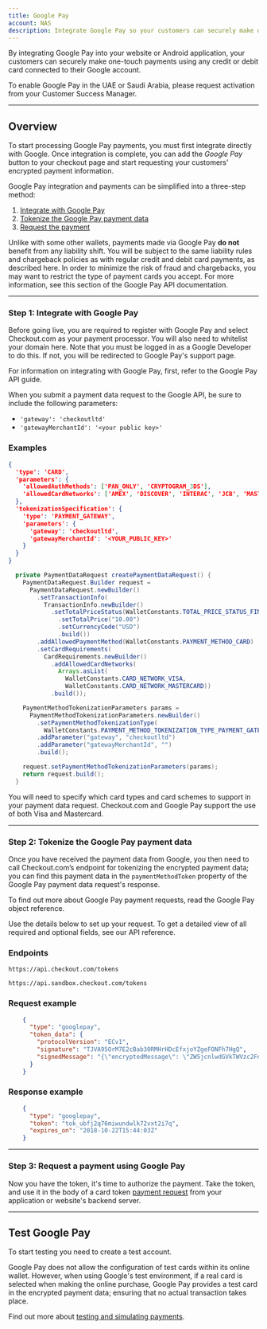 ```yaml
---
title: Google Pay
account: NAS
description: Integrate Google Pay so your customers can securely make one-touch payments using any credit or debit card connected to their Google account.
---
```


By integrating Google Pay into your website or Android application, your customers can securely make one-touch payments using any credit or debit card connected to their Google account.

<TipBox variant="info">

To enable Google Pay in the UAE or Saudi Arabia, please request activation from your Customer Success Manager.

</TipBox>

---

## Overview

To start processing Google Pay payments, you must first integrate directly with Google. Once integration is complete, you can add the _Google Pay_ button to your checkout page and start requesting your customers' encrypted payment information.

Google Pay integration and payments can be simplified into a three-step method:

1.  [Integrate with Google Pay](/payments/payment-methods/google-pay#Step_1:_Integrate_with_Google_Pay)
2.  [Tokenize the Google Pay payment data](/payments/payment-methods/google-pay#Step_2:_Tokenize_the_Google_Pay_payment_data)
3.  [Request the payment](/payments/payment-methods/google-pay#Step_3:_Request_a_payment_using_Google_Pay)

<TipBox variant="note" title="There is no liability shift!">

Unlike with some other wallets, payments made via Google Pay **do not** benefit from any liability shift. You will be subject to the same liability rules and chargeback policies as with regular credit and debit card payments, as described <ExternalLink href="https://support.google.com/pay/merchants/answer/6288992?hl=en-GB" >here</ExternalLink>. In order to minimize the risk of fraud and chargebacks, you may want to restrict the type of payment cards you accept. For more information, see <ExternalLink href="https://developers.google.com/pay/api/web/reference/object" >this section</ExternalLink> of the Google Pay API documentation.

</TipBox>

---

### Step 1: Integrate with Google Pay

<TipBox variant="note">

Before going live, you are required to <ExternalLink href="https://services.google.com/fb/forms/googlepayAPIenable/" >register with Google Pay</ExternalLink> and select Checkout.com as your payment processor. You will also need to <ExternalLink href="https://payments.developers.google.com/signup" >whitelist your domain here</ExternalLink>. Note that you must be logged in as a Google Developer to do this. If not, you will be redirected to Google Pay's support page.

</TipBox>

<TipBox>

For information on integrating with Google Pay, first, refer to the <ExternalLink href="https://developers.google.com/pay/api/overview" >Google Pay API guide</ExternalLink>.

</TipBox>

When you submit a payment data request to the Google API, be sure to include the following parameters:

*   `'gateway': 'checkoutltd'`
*   `'gatewayMerchantId': '<your public key>'`

### Examples

<tabs>
<tab title="Google Pay API request (web)">

```json withBorder={false}
{
  'type': 'CARD',
  'parameters': {
    'allowedAuthMethods': ['PAN_ONLY', 'CRYPTOGRAM_3DS'],
    'allowedCardNetworks': ['AMEX', 'DISCOVER', 'INTERAC', 'JCB', 'MASTERCARD', 'VISA']
  },
  'tokenizationSpecification': {
    'type': 'PAYMENT_GATEWAY',
    'parameters': {
      'gateway': 'checkoutltd',
      'gatewayMerchantId': '<YOUR_PUBLIC_KEY>'
    }
  }
}
```

</tab>
<tab title="Google Pay API request (Android)">

```java withBorder={false}
  private PaymentDataRequest createPaymentDataRequest() {
    PaymentDataRequest.Builder request =
      PaymentDataRequest.newBuilder()
        .setTransactionInfo(
          TransactionInfo.newBuilder()
            .setTotalPriceStatus(WalletConstants.TOTAL_PRICE_STATUS_FINAL)
              .setTotalPrice("10.00")
              .setCurrencyCode("USD")
              .build())
        .addAllowedPaymentMethod(WalletConstants.PAYMENT_METHOD_CARD)                     .addAllowedPaymentMethod(WalletConstants.PAYMENT_METHOD_TOKENIZED_CARD)
        .setCardRequirements(
          CardRequirements.newBuilder()
            .addAllowedCardNetworks(
              Arrays.asList(
                WalletConstants.CARD_NETWORK_VISA,
                WalletConstants.CARD_NETWORK_MASTERCARD))
            .build());

    PaymentMethodTokenizationParameters params =
      PaymentMethodTokenizationParameters.newBuilder()
        .setPaymentMethodTokenizationType(
          WalletConstants.PAYMENT_METHOD_TOKENIZATION_TYPE_PAYMENT_GATEWAY)
        .addParameter("gateway", "checkoutltd")
        .addParameter("gatewayMerchantId", "")
        .build();

    request.setPaymentMethodTokenizationParameters(params);
    return request.build();
  }
```

</tab>
</tabs>

<TipBox variant="info">

You will need to specify which card types and card schemes to support in your payment data request. Checkout.com and Google Pay support the use of both Visa and Mastercard.

</TipBox>

---

### Step 2: Tokenize the Google Pay payment data

Once you have received the payment data from Google, you then need to call Checkout.com’s endpoint for tokenizing the encrypted payment data; you can find this payment data in the `paymentMethodToken` property of the Google Pay payment data request's response.

To find out more about Google Pay payment requests, read the <ExternalLink href="https://developers.google.com/pay/api/web/object-reference" >Google Pay object reference</ExternalLink>.

Use the details below to set up your request. To get a detailed view of all required and optional fields, see our <ExternalLink href="https://api-reference.checkout.com/preview/crusoe" >API reference</ExternalLink>.

### Endpoints

<tabs>
<tab title="Live">
<LineCodeWrapper type="post">

`https://api.checkout.com/tokens`

</LineCodeWrapper>
</tab>
<tab title="Sandbox">
<LineCodeWrapper type="post">

`https://api.sandbox.checkout.com/tokens`

</LineCodeWrapper>
</tab>
</tabs>

### Request example

```json
    {
      "type": "googlepay",
      "token_data": {
        "protocolVersion": "ECv1",
        "signature": "TJVA95OrM7E2cBab30RMHrHDcEfxjoYZgeFONFh7HgQ",
        "signedMessage": "{\"encryptedMessage\": \"ZW5jcnlwdGVkTWVzc2FnZQ==\", \"ephemeralPublicKey\": \"ZXBoZW1lcmFsUHVibGljS2V5\", \"tag\": \"c2lnbmF0dXJl\"}"
      }
    }
```

### Response example

```json
    {
      "type": "googlepay",
      "token": "tok_ubfj2q76miwundwlk72vxt2i7q",
      "expires_on": "2018-10-22T15:44:03Z"
    }
```

---

### Step 3: Request a payment using Google Pay

Now you have the token, it's time to authorize the payment. Take the token, and use it in the body of a card token [payment request](/payments/accept-payments/request-a-payment) from your application or website's backend server.

---

## Test Google Pay

<TipBox variant="note">

To start testing you need to <ExternalLink href="https://www.checkout.com/get-test-account" >create a test account</ExternalLink>.

</TipBox>

Google Pay does not allow the configuration of test cards within its online wallet. However, when using Google's test environment, if a real card is selected when making the online purchase, Google Pay provides a test card in the encrypted payment data; ensuring that no actual transaction takes place.

<TipBox variant="info">

Find out more about [testing and simulating payments](/testing).

</TipBox>
